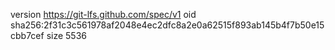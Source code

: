 version https://git-lfs.github.com/spec/v1
oid sha256:2f31c3c561978af2048e4ec2dfc8a2e0a62515f893ab145b4f7b50e15cbb7cef
size 5536
